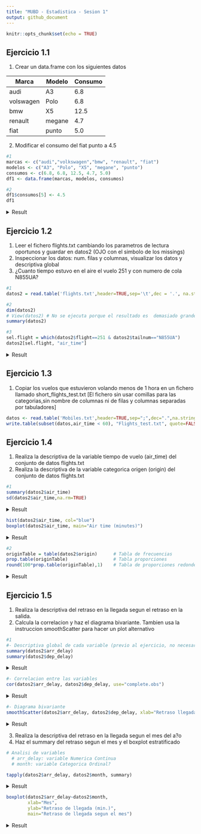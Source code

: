 ```yaml
---
title: "MUBD - Estadistica - Sesion 1"
output: github_document
---
```


```r
knitr::opts_chunk$set(echo = TRUE)
```

## Ejercicio 1.1

1.  Crear un data.frame con los siguientes datos

| Marca          | Modelo | Consumo |
|----------------|--------|---------|
| audi           | A3     | 6.8     |
| volswagen      | Polo   | 6.8     |
| bmw            | X5     | 12.5    |
| renault        | megane | 4.7       |
| fiat           | punto  | 5.0     |

     

2.  Modificar el consumo del fiat punto a 4.5

```r

#1
marcas <- c("audi","volkswagen","bmw", "renault", "fiat")
modelos <- c("A3", "Polo", "X5", "megane", "punto")
consumos <- c(6.8, 6.8, 12.5, 4.7, 5.0)
df1 <- data.frame(marcas, modelos, consumos)

#2
df1$consumos[5] <- 4.5
df1
```

<details><summary>Result</summary>
<p>

```r

#1
marcas <- c("audi","volkswagen","bmw", "renault", "fiat")
modelos <- c("A3", "Polo", "X5", "megane", "punto")
consumos <- c(6.8, 6.8, 12.5, 4.7, 5.0)
df1 <- data.frame(marcas, modelos, consumos)

#2
df1$consumos[5] <- 4.5
df1
```

</p>
</details>

## Ejercicio 1.2
1. Leer el fichero flights.txt cambiando los parametros de lectura oportunos y guardar en datos2 (OJO con el simbolo de los missings)
2. Inspeccionar los datos: num. filas y columnas, visualizar los datos y descriptiva global
3. ¿Cuanto tiempo estuvo en el aire el vuelo 251 y con numero de cola N855UA?

```r
#1
datos2 = read.table('flights.txt',header=TRUE,sep='\t',dec = '.', na.strings = "@", stringsAsFactors = TRUE)
```

```r
#2
dim(datos2)
# View(datos2) # No se ejecuta porque el resultado es  demasiado grande para imprimirlo en el informe
summary(datos2)

#3
sel.flight = which(datos2$flight==251 & datos2$tailnum=="N855UA")
datos2[sel.flight, "air_time"]
```

<details><summary>Result</summary>
<p>

```r
#2
dim(datos2)
# View(datos2) # No se ejecuta porque el resultado es  demasiado grande para imprimirlo en el informe
summary(datos2)

#3
sel.flight = which(datos2$flight==251 & datos2$tailnum=="N855UA")
datos2[sel.flight, "air_time"]
```

</p>
</details>

## Ejercicio 1.3
1. Copiar los vuelos que estuvieron volando menos de 1 hora en un fichero llamado short_flights_test.txt [El fichero sin usar comillas para las categorias,sin nombre de columnas ni de filas y columnas separadas por tabuladores]

```r
datos <- read.table('Mobiles.txt',header=TRUE,sep=";",dec=".",na.strings=c("NA",""), stringsAsFactors = TRUE) 
write.table(subset(datos,air_time < 60), "Flights_test.txt", quote=FALSE, row.names = FALSE, sep = "\t")
```

## Ejercicio 1.4
1. Realiza la descriptiva de la variable tiempo de vuelo (air_time) del conjunto de datos flights.txt
2. Realiza la descriptiva de la variable categorica origen (origin) del conjunto de datos flights.txt

```r
#1
summary(datos2$air_time)
sd(datos2$air_time,na.rm=TRUE)
````

<details><summary>Result</summary>
<p>

```r
#1
summary(datos2$air_time)
sd(datos2$air_time,na.rm=TRUE)
````

</p>
</details>


```r
hist(datos2$air_time, col="blue")
boxplot(datos2$air_time, main="Air time (minutes)")
```

<details><summary>Result</summary>
<p>

```r
hist(datos2$air_time, col="blue")
boxplot(datos2$air_time, main="Air time (minutes)")
```

</p>
</details>

```r
#2
originTable = table(datos2$origin)      # Tabla de frecuencias
prop.table(originTable)                 # Tabla proporciones
round(100*prop.table(originTable),1)    # Tabla de proporciones redondeados
```

<details><summary>Result</summary>
<p>

```r
#2
originTable = table(datos2$origin)      # Tabla de frecuencias
prop.table(originTable)                 # Tabla proporciones
round(100*prop.table(originTable),1)    # Tabla de proporciones redondeados
```

</p>
</details>

## Ejercicio 1.5
1. Realiza la descriptiva del retraso en la llegada segun el retraso en la salida.
2. Calcula la correlacion y haz el diagrama bivariante. Tambien usa la instruccion smoothScatter para hacer un plot alternativo 

```r
#1
#- Descriptiva global de cada variable (previo al ejercicio, no necesario)
summary(datos2$arr_delay)
summary(datos2$dep_delay)
````

<details><summary>Result</summary>
<p>

```r
#1
#- Descriptiva global de cada variable (previo al ejercicio, no necesario)
summary(datos2$arr_delay)
summary(datos2$dep_delay)
````

</p>
</details>

```r
#- Correlacion entre las variables
cor(datos2$arr_delay, datos2$dep_delay, use="complete.obs")
```

<details><summary>Result</summary>
<p>

```r
#- Correlacion entre las variables
cor(datos2$arr_delay, datos2$dep_delay, use="complete.obs")
```
 *0.91 -> observamos que hay una relacion directa (>1) y con alta intensidad (muy cerca del 1)*

</p>
</details>

```r
#- Diagrama bivariante 
smoothScatter(datos2$arr_delay, datos2$dep_delay, xlab="Retraso llegada", ylab="Retraso salida", main="Relacion del retraso de llegada y el retraso de salida")  # Grafico bivariante
```

<details><summary>Result</summary>
<p>

```r
#- Diagrama bivariante 
smoothScatter(datos2$arr_delay, datos2$dep_delay, xlab="Retraso llegada", ylab="Retraso salida", main="Relacion del retraso de llegada y el retraso de salida")  # Grafico bivariante
```

</p>
</details>

3. Realiza la descriptiva del retraso en la llegada segun el mes del a?o
4. Haz el summary del retraso segun el mes y el boxplot estratificado

```r
# Analisi de variables
  # arr_delay: variable Numerica Continua
  # month: variable Categorica Ordinal?

tapply(datos2$arr_delay, datos2$month, summary)
```

<details><summary>Result</summary>
<p>

```r
# Analisi de variables
  # arr_delay: variable Numerica Continua
  # month: variable Categorica Ordinal?

tapply(datos2$arr_delay, datos2$month, summary)
```

</p>
</details>

```r
boxplot(datos2$arr_delay~datos2$month, 
        xlab="Mes",
        ylab="Retraso de llegada (min.)",
        main="Retraso de llegada segun el mes")

```

<details><summary>Result</summary>
<p>

```r
boxplot(datos2$arr_delay~datos2$month, 
        xlab="Mes",
        ylab="Retraso de llegada (min.)",
        main="Retraso de llegada segun el mes")

```

</p>
</details>